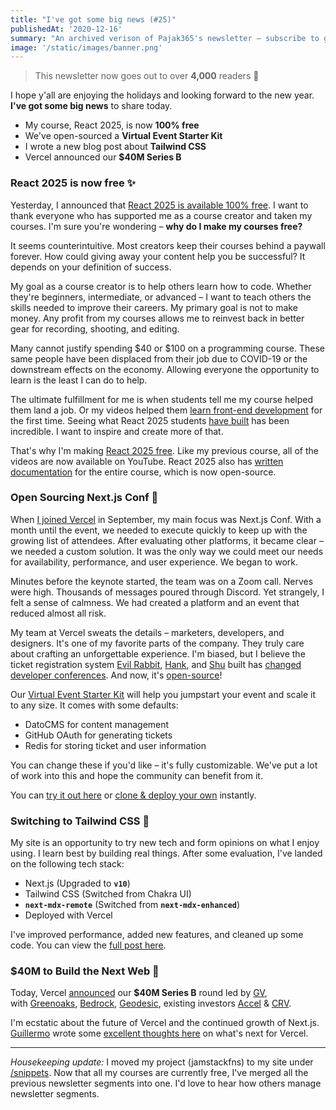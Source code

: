 ```yaml
---
title: "I've got some big news (#25)"
publishedAt: '2020-12-16'
summary: "An archived verison of Pajak365's newsletter – subscribe to get early access."
image: '/static/images/banner.png'
---
```


> This newsletter now goes out to over **4,000** readers 🎉

I hope y'all are enjoying the holidays and looking forward to the new year. **I've got some big news** to share today.

- My course, React 2025, is now **100% free**
- We've open-sourced a **Virtual Event Starter Kit**
- I wrote a new blog post about **Tailwind CSS**
- Vercel announced our **$40M Series B**

### React 2025 is now free ✨

Yesterday, I announced that [React 2025 is available 100% free](https://twitter.com/leeerob/status/1338862248454803462). I want to thank everyone who has supported me as a course creator and taken my courses. I'm sure you're wondering – **why do I make my courses free?**

It seems counterintuitive. Most creators keep their courses behind a paywall forever. How could giving away your content help you be successful? It depends on your definition of success.

My goal as a course creator is to help others learn how to code. Whether they're beginners, intermediate, or advanced – I want to teach others the skills needed to improve their careers. My primary goal is not to make money. Any profit from my courses allows me to reinvest back in better gear for recording, shooting, and editing.

Many cannot justify spending $40 or $100 on a programming course. These same people have been displaced from their job due to COVID-19 or the downstream effects on the economy. Allowing everyone the opportunity to learn is the least I can do to help.

The ultimate fulfillment for me is when students tell me my course helped them land a job. Or my videos helped them [learn front-end development](https://twitter.com/fenskexyz/status/1309363883287642112) for the first time. Seeing what React 2025 students [have built](https://docs.react2025.com/conclusion#showcase) has been incredible. I want to inspire and create more of that.

That's why I'm making [React 2025 free](https://react2025.com/). Like my previous course, all of the videos are now available on YouTube. React 2025 also has [written documentation](https://docs.react2025.com/) for the entire course, which is now open-source.

### Open Sourcing Next.js Conf 🚀

When [I joined Vercel](/newsletter/23) in September, my main focus was Next.js Conf. With a month until the event, we needed to execute quickly to keep up with the growing list of attendees. After evaluating other platforms, it became clear – we needed a custom solution. It was the only way we could meet our needs for availability, performance, and user experience. We began to work.

Minutes before the keynote started, the team was on a Zoom call. Nerves were high. Thousands of messages poured through Discord. Yet strangely, I felt a sense of calmness. We had created a platform and an event that reduced almost all risk.

My team at Vercel sweats the details – marketers, developers, and designers. It's one of my favorite parts of the company. They truly care about crafting an unforgettable experience. I'm biased, but I believe the ticket registration system [Evil Rabbit](https://twitter.com/evilrabbit_), [Hank](https://twitter.com/theHankTaylor), and [Shu](https://twitter.com/chibicode) built has [changed](https://remote.reactsummit.com/badge/lxs) [developer conferences](https://graphqlgalaxy.com/badge/lauragift21). And now, it's [open-source](https://vercel.com/virtual-event-starter-kit)!

Our [Virtual Event Starter Kit](https://vercel.com/virtual-event-starter-kit) will help you jumpstart your event and scale it to any size. It comes with some defaults:

- DatoCMS for content management
- GitHub OAuth for generating tickets
- Redis for storing ticket and user information

You can change these if you'd like – it's fully customizable. We've put a lot of work into this and hope the community can benefit from it.

You can [try it out here](https://demo.vercel.events/) or [clone & deploy your own](https://vercel.com/new/git/external?repository-url=https%3A%2F%2Fgithub.com%2Fvercel%2Fvirtual-event-starter-kit&project-name=virtual-event-starter-kit&repository-name=virtual-event-starter-kit&demo-title=Virtual%20Event%20Starter%20Kit&demo-description=Jumpstart%20your%20virtual%20event%20and%20scale%20to%20any%20size%20with%20Next.js%20and%20Vercel.&demo-url=https%3A%2F%2Fdemo.vercel.events%2F&demo-image=https%3A%2F%2Fdemo.vercel.events%2Fdeploy.png&integration-ids=oac_I1h8Dm9Mf30VNb3xQ0hebYvS&external-id=%7B%22manifest%22%3A%20%22https%3A%2F%2Fraw.githubusercontent.com%2Fvercel%2Fvirtual-event-starter-kit%2Fmain%2Fdatocms.json%22%7D) instantly.

### Switching to Tailwind CSS 💨

My site is an opportunity to try new tech and form opinions on what I enjoy using. I learn best by building real things. After some evaluation, I've landed on the following tech stack:

- Next.js (Upgraded to **`v10`**)
- Tailwind CSS (Switched from Chakra UI)
- **`next-mdx-remote`** (Switched from **`next-mdx-enhanced`**)
- Deployed with Vercel

I've improved performance, added new features, and cleaned up some code. You can view the [full post here](/blog/tailwind).

### $40M to Build the Next Web 🍾

Today, Vercel [announced](https://vercel.com/blog/series-b-40m-to-build-the-next-web) our **$40M Series B** round led by [GV](https://www.gv.com/), with [Greenoaks](http://www.greenoakscap.com/), [Bedrock](https://www.bedrockcap.com/), [Geodesic](https://www.geodesiccap.com/), existing investors [Accel](https://www.accel.com/) & [CRV](https://www.crv.com/).

I'm ecstatic about the future of Vercel and the continued growth of Next.js. [Guillermo](https://twitter.com/rauchg) wrote some [excellent thoughts here](https://rauchg.com/2020/next-for-vercel) on what's next for Vercel.

---

_Housekeeping update:_ I moved my project (jamstackfns) to my site under [/snippets](/snippets). Now that all my courses are currently free, I've merged all the previous newsletter segments into one. I'd love to hear how others manage newsletter segments.

